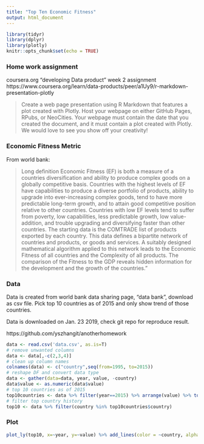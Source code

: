 ```yaml
---
title: "Top Ten Economic Fitness"
output: html_document
---
```


```r
library(tidyr)
library(dplyr)
library(plotly)
knitr::opts_chunk$set(echo = TRUE)
```

### Home work assignment

coursera.org "developing Data product" week 2 assignment
https://www.coursera.org/learn/data-products/peer/a1Uy9/r-markdown-presentation-plotly

> Create a web page presentation using R Markdown that features a plot created with Plotly. Host your webpage on either GitHub Pages, RPubs, or NeoCities. Your webpage must contain the date that you created the document, and it must contain a plot created with Plotly. We would love to see you show off your creativity!


### Economic Fitness Metric

From world bank:

>  Long definition	Economic Fitness (EF) is both a measure of a countries diversification and ability to produce complex goods on a globally competitive basis.  Countries with the highest levels of EF have capabilities to produce a diverse portfolio of products, ability to upgrade into ever-increasing complex goods, tend to have more predictable long-term growth, and to attain good competitive position relative to other countries.   Countries with low EF levels tend to suffer from poverty, low capabilities, less predictable growth, low value-addition, and trouble upgrading and diversifying faster than other countries.  The starting data is the COMTRADE list of products exported by each country. This data defines a bipartite network of countries and products, or goods and services. A suitably designed mathematical algorithm applied to this network leads to the Economic Fitness of all countries and the Complexity of all products. The comparison of the Fitness to the GDP reveals hidden information for the development and the growth of the countries."


### Data

Data is created from world bank data sharing page, "data bank", download as csv file. Pick top 10 countries as of 2015 and only show trend of those countries.

Data is downloaded on Jan. 23 2019, check git repo for reproduce result.

https://github.com/yszhangit/anotherhomework


```r
data <- read.csv('data.csv', as.is=T)
# remove unwanted columns
data <- data[,-c(2,3,4)]
# clean up column names
colnames(data) <- c("country",seq(from=1995, to=2015))
# reshape DF and convert data type
data <- gather(data=data, year, value, -country)
data$value <- as.numeric(data$value)
# top 10 countries as of 2015
top10countries <- data %>% filter(year==2015) %>% arrange(value) %>% top_n(10) %>% select(country)
# filter top country history
top10 <- data %>% filter(country %in% top10countries$country)
```

### Plot
```r
plot_ly(top10, x=~year, y=~value) %>% add_lines(color = ~country, alpha = 0.5)
```